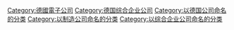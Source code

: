 {{catmore}}
{{Commonscat|Siemens}}

[[Category:德國電子公司|Category:德國電子公司]]
[[Category:德国综合企业公司|Category:德国综合企业公司]]
[[Category:以德国公司命名的分类|Category:以德国公司命名的分类]]
[[Category:以制造公司命名的分类|Category:以制造公司命名的分类]]
[[Category:以综合企业公司命名的分类|Category:以综合企业公司命名的分类]]